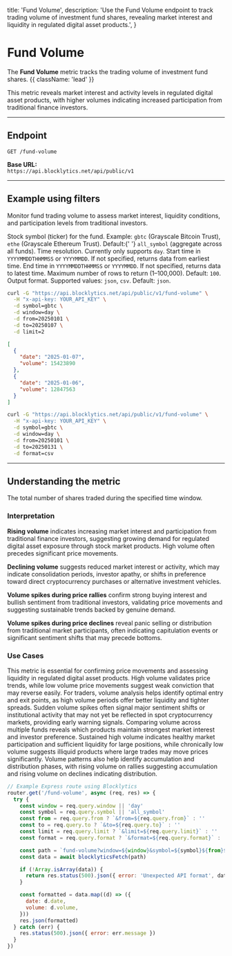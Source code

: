   title: 'Fund Volume',
  description:
    'Use the Fund Volume endpoint to track trading volume of investment fund shares, revealing market interest and liquidity in regulated digital asset products.',
}

# Fund Volume

The **Fund Volume** metric tracks the trading volume of investment fund shares. {{ className: 'lead' }}

This metric reveals market interest and activity levels in regulated digital asset products, with higher volumes indicating increased participation from traditional finance investors.

---

## Endpoint

`GET /fund-volume`

**Base URL:**  
`https://api.blocklytics.net/api/public/v1`

---

## Example using filters

<Row>
  <Col>

Monitor fund trading volume to assess market interest, liquidity conditions, and participation levels from traditional investors.

<Properties>
  <Property name="symbol" type="string">
    Stock symbol (ticker) for the fund. Example: <code>gbtc</code> (Grayscale
    Bitcoin Trust), <code>ethe</code> (Grayscale Ethereum Trust). Default:{' '}
    <code>all_symbol</code> (aggregate across all funds).
  </Property>
  <Property name="window" type="string">
    Time resolution. Currently only supports <code>day</code>.
  </Property>
  <Property name="from" type="string">
    Start time in <code>YYYYMMDDTHHMMSS</code> or <code>YYYYMMDD</code>. If not
    specified, returns data from earliest time.
  </Property>
  <Property name="to" type="string">
    End time in <code>YYYYMMDDTHHMMSS</code> or <code>YYYYMMDD</code>. If not
    specified, returns data to latest time.
  </Property>
  <Property name="limit" type="integer">
    Maximum number of rows to return (1–100,000). Default: <code>100</code>.
  </Property>
  <Property name="format" type="string">
    Output format. Supported values: <code>json</code>, <code>csv</code>.
    Default: <code>json</code>.
  </Property>
</Properties>

  </Col>
  <Col>

```bash {title="Requesting Fund Volume data"}
curl -G "https://api.blocklytics.net/api/public/v1/fund-volume" \
  -H "x-api-key: YOUR_API_KEY" \
  -d symbol=gbtc \
  -d window=day \
  -d from=20250101 \
  -d to=20250107 \
  -d limit=2
```

```json {title="Sample JSON response"}
[
  {
    "date": "2025-01-07",
    "volume": 15423890
  },
  {
    "date": "2025-01-06",
    "volume": 12847563
  }
]
```

```bash {title="Exporting as CSV"}
curl -G "https://api.blocklytics.net/api/public/v1/fund-volume" \
  -H "x-api-key: YOUR_API_KEY" \
  -d symbol=gbtc \
  -d window=day \
  -d from=20250101 \
  -d to=20250131 \
  -d format=csv
```

  </Col>
</Row>

---

## Understanding the metric

<Row>
  <Col>

<Properties>
  <Property name="volume" type="number">
    The total number of shares traded during the specified time window.
  </Property>
</Properties>

### Interpretation

**Rising volume** indicates increasing market interest and participation from traditional finance investors, suggesting growing demand for regulated digital asset exposure through stock market products. High volume often precedes significant price movements.

**Declining volume** suggests reduced market interest or activity, which may indicate consolidation periods, investor apathy, or shifts in preference toward direct cryptocurrency purchases or alternative investment vehicles.

**Volume spikes during price rallies** confirm strong buying interest and bullish sentiment from traditional investors, validating price movements and suggesting sustainable trends backed by genuine demand.

**Volume spikes during price declines** reveal panic selling or distribution from traditional market participants, often indicating capitulation events or significant sentiment shifts that may precede bottoms.

### Use Cases

This metric is essential for confirming price movements and assessing liquidity in regulated digital asset products. High volume validates price trends, while low volume price movements suggest weak conviction that may reverse easily. For traders, volume analysis helps identify optimal entry and exit points, as high volume periods offer better liquidity and tighter spreads. Sudden volume spikes often signal major sentiment shifts or institutional activity that may not yet be reflected in spot cryptocurrency markets, providing early warning signals. Comparing volume across multiple funds reveals which products maintain strongest market interest and investor preference. Sustained high volume indicates healthy market participation and sufficient liquidity for large positions, while chronically low volume suggests illiquid products where large trades may move prices significantly. Volume patterns also help identify accumulation and distribution phases, with rising volume on rallies suggesting accumulation and rising volume on declines indicating distribution.

  </Col>
  <Col>

```js {title="Node.js (Express) example"}
// Example Express route using Blocklytics
router.get('/fund-volume', async (req, res) => {
  try {
    const window = req.query.window || 'day'
    const symbol = req.query.symbol || 'all_symbol'
    const from = req.query.from ? `&from=${req.query.from}` : ''
    const to = req.query.to ? `&to=${req.query.to}` : ''
    const limit = req.query.limit ? `&limit=${req.query.limit}` : ''
    const format = req.query.format ? `&format=${req.query.format}` : ''

    const path = `fund-volume?window=${window}&symbol=${symbol}${from}${to}${limit}${format}`
    const data = await blocklyticsFetch(path)

    if (!Array.isArray(data)) {
      return res.status(500).json({ error: 'Unexpected API format', data })
    }

    const formatted = data.map((d) => ({
      date: d.date,
      volume: d.volume,
    }))
    res.json(formatted)
  } catch (err) {
    res.status(500).json({ error: err.message })
  }
})
```

  </Col>
</Row>
